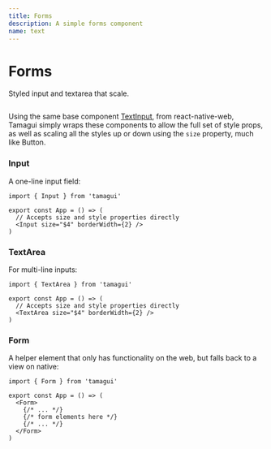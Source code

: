 ```yaml
---
title: Forms
description: A simple forms component
name: text
---
```


# Forms

<Description>Styled input and textarea that scale.</Description>

<HeroContainer demoMultiple>
  <FormsDemo />
</HeroContainer>

```jsx hero template=Forms

```

Using the same base component [TextInput](https://necolas.github.io/react-native-web/docs/text-input/), from react-native-web, Tamagui simply wraps these components to allow the full set of style props, as well as scaling all the styles up or down using the `size` property, much like Button.

### Input

A one-line input field:

```tsx
import { Input } from 'tamagui'

export const App = () => (
  // Accepts size and style properties directly
  <Input size="$4" borderWidth={2} />
)
```

### TextArea

For multi-line inputs:

```tsx
import { TextArea } from 'tamagui'

export const App = () => (
  // Accepts size and style properties directly
  <TextArea size="$4" borderWidth={2} />
)
```

### Form

A helper element that only has functionality on the web, but falls back to a view on native:

```tsx
import { Form } from 'tamagui'

export const App = () => (
  <Form>
    {/* ... */}
    {/* form elements here */}
    {/* ... */}
  </Form>
)
```
